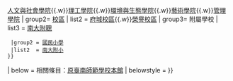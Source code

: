 {{Navbox
| name  = 國立臺南大學
| title = [[國立臺南大學]]
| state = collapsed
| style = width: 100%
| group1= [[學院 (大學)|學院]]
| list1 = [[國立臺南大學教育學院|教育學院]]{{.w}}[[國立臺南大學人文與社會學院|人文與社會學院]]{{.w}}[[國立臺南大學理工學院|理工學院]]{{.w}}[[國立臺南大學環境與生態學院|環境與生態學院]]{{.w}}[[國立臺南大學藝術學院|藝術學院]]{{.w}}[[國立臺南大學管理學院|管理學院]]
| group2= [[校區]]
| list2 = [[國立臺南大學府城校區|府城校區]]{{.w}}[[國立臺南大學榮譽校區|榮譽校區]]
| group3= 附屬學校
| list3 = {{Navbox subgroup
  |groupstyle = width:5em; text-align:left
  |liststyle = width:auto; text-align:left
  |group1 = [[高級中等學校]]
  |list1  = [[國立臺南大學附屬高級中學|南大附中]]{{.w}}[[國立臺南大學附屬啟聰學校|南大附聰]]
  |group2 = [[國民小學]]
  |list2  = [[國立臺南大學附設實驗國民小學|南大附小]] 
 }}
| below  = 相關條目：[[原臺南師範學校本館]]
| belowstyle =
}}